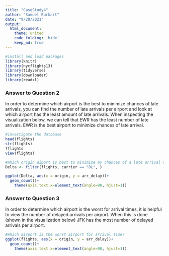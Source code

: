 ```yaml
---
title: "CaseStudy4"
author: "Samuel Burkart"
date: "9/20/2021"
output: 
  html_document:
    theme: united
    code_folding: 'hide'
    keep_md: true
---
```


```r
#install and load packages
library(knitr)
library(nycflights13)
library(tidyverse)
library(downloader)
library(readxl)
```

### Answer to Question 2
In order to determine which airport is the best to minimize chances of late arrivals, you can find the number of late arrivals per airport and look at which airport has the least amount of late arrivals. When inspecting the visualization below, we can tell that EWR has the least number of late arrivals. EWR is the best airport to minimize chances of late arrival.
```r
#investigate the database 
head(flights)
str(flights)
?flights
view(flights)
```

```r
#Which origin aiport is best to minimize my chances of a late arrival when I am using Delta Airlines? 
Delta <- filter(flights, carrier == "DL", )

ggplot(Delta, aes(x = origin, y = arr_delay))+
  geom_count()+
    theme(axis.text.x=element_text(angle=90, hjust=1))
```
### Answer to Question 3
In order to determine which airport is the worst for arrival times, it is helpful to view the number of delayed arrivals per airport. When this is done (shown in the visualization below) JFK has the most number of delayed arrivals per airport. 
```r
#Which airport is the worst airport for arrival time? 
ggplot(flights, aes(x = origin, y = arr_delay))+
  geom_count()+
    theme(axis.text.x=element_text(angle=90, hjust=1))
```


